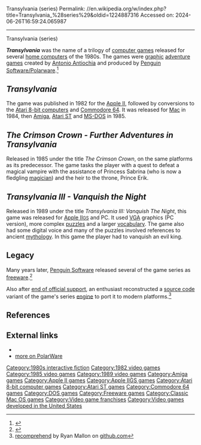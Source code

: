 Transylvania (series)
Permalink: //en.wikipedia.org/w/index.php?title=Transylvania_%28series%29&oldid=1224887316
Accessed on: 2024-06-26T16:59:24.065987



------
Transylvania (series)
{{Short description|1980s video game series}}

{{Infobox video game series
| genre = [[Adventure game|Adventure]]
| creator = [[Antonio Antiochia]]
| publisher = [[Penguin Software]]
| first release version = ''[[Transylvania (video game)|Transylvania]]''
| first release date = 1982 ([[Apple II]])
| latest release version = ''Transylvania III - Vanquish the Night''
| latest release date = 1989
}}

'''''Transylvania''''' was the name of a trilogy of [[computer game]]s released for several [[home computer]]s of the 1980s.  The games were [[Computer graphics|graphic]] [[adventure game]]s created by [[Antonio Antiochia]] and produced by [[Penguin Software|Penguin Software/Polarware]].<ref>{{cite web
 |url=http://www.filfre.net/2012/10/transylvania/
 |title=Transylvania
 |last=Maher
 |first=Jimmy
 |publisher=The Digital Antiquarian
 |access-date=July 25, 2017
}}</ref>

==''Transylvania''==
{{Main|Transylvania (video game)}}
The game was published in 1982 for the [[Apple II series|Apple II]], followed by conversions to the [[Atari 8-bit computers]] and [[Commodore 64]]. It was released for [[Mac (computer)|Mac]] in 1984, then [[Amiga]], [[Atari ST]] and [[MS-DOS]] in 1985.

==''The Crimson Crown - Further Adventures in Transylvania''==

Released in 1985 under the title ''The Crimson Crown'', on the same platforms as its predecessor.  The game tasks the player with a quest to defeat a magical vampire with the assistance of Princess Sabrina (who is now a fledgling [[Magician (fantasy)|magician]]) and the heir to the throne, Prince Erik.

==''Transylvania III - Vanquish the Night''==

Released in 1989 under the title ''Transylvania III: Vanquish The Night'', this game was released for [[Apple IIGS|Apple II<small>GS</small>]] and PC.  It used [[Video Graphics Array|VGA]] graphics (PC version), more complex [[puzzle]]s and a larger [[vocabulary]].  The game also had some digital voice and many of the puzzles involved references to ancient [[mythology]].  In this game the player had to vanquish an evil king.

== Legacy ==
Many years later, [[Penguin Software]] released several{{which?|date=September 2017}} of the game series as [[freeware]].<ref>{{cite web
 |url=http://graphicsmagician.com/polarware/comprehend.htm
 |title=The Comprehend Adventures
 |publisher=Polarware Archive site
 |access-date=July 25, 2017
}}</ref>

Also after [[End-of-life (product)|end of official support]], an enthusiast reconstructed a [[source code]] variant of the game's series [[Game engine|engine]] to port it to modern platforms.<ref>[https://github.com/RyanMallon/recomprehend recomprehend] by Ryan Mallon on [[github.com]]</ref>

==References==
{{reflist}}

==External links==
* {{moby game|id=-group/transylvania-series|name=''Transylvania'' series}}
* [http://www.if-legends.org/~adventure/PolarWare.html more on PolarWare]

{{Penguin Software}}

[[Category:1980s interactive fiction]]
[[Category:1982 video games]]
[[Category:1985 video games]]
[[Category:1989 video games]]
[[Category:Amiga games]]
[[Category:Apple II games]]
[[Category:Apple IIGS games]]
[[Category:Atari 8-bit computer games]]
[[Category:Atari ST games]]
[[Category:Commodore 64 games]]
[[Category:DOS games]]
[[Category:Freeware games]]
[[Category:Classic Mac OS games]]
[[Category:Video game franchises]]
[[Category:Video games developed in the United States]]